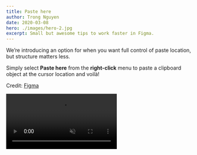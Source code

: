 ```yaml
---
title: Paste here
author: Trong Nguyen
date: 2020-03-08
hero: ./images/hero-2.jpg
excerpt: Small but awesome tips to work faster in Figma.
---
```


<div class="Grid Col2">

<p>

We’re introducing an option for when you want full control of paste location, but structure matters less. 

Simply select **Paste here** from the **right-click** menu to paste a clipboard object at the cursor location and voilà!

Credit: [Figma](https://twitter.com/figmadesign/status/1440352071518064656)

</p>
<div class="video">
  <video autoplay loop muted playsinline src="https://video.twimg.com/tweet_video/E_0ojEfVUAMcPVR.mp4"></video>
</div>
</div>
